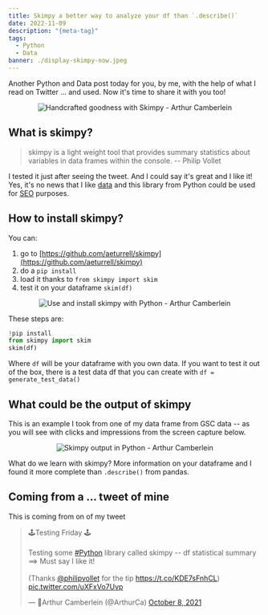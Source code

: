```yaml
---
title: Skimpy a better way to analyze your df than `.describe()`
date: 2022-11-09
description: "{meta-tag}"
tags:
  - Python
  - Data
banner: ./display-skimpy-now.jpeg
---
```


Another Python and Data post today for you, by me, with the help of what I read on Twitter ... and used. Now it's time to share it with you too!

<p align="center">
  <img src="./display-skimpy-now.jpeg" alt="Handcrafted goodness with Skimpy - Arthur Camberlein" title="Get a better view with Skimpy" />
</p>

## What is skimpy?

> skimpy is a light weight tool that provides summary statistics about variables in data frames within the console.
-- Philip Vollet

I tested it just after seeing the tweet. And I could say it's great and I like it! Yes, it's no news that I like [data]() and this library from Python could be used for [SEO]() purposes.

## How to install skimpy?

You can:
1. go to [https://github.com/aeturrell/skimpy](https://github.com/aeturrell/skimpy)
2. do a `pip install`
3. load it thanks to `from skimpy import skim`
4. test it on your dataframe `skim(df)`

<p align="center">
  <img src="./skimpy-install-and-use.png" alt="Use and install skimpy with Python - Arthur Camberlein" title="Let's install, use and play with skimpy" />
</p>

These steps are:

```python
!pip install
from skimpy import skim
skim(df)
```

Where `df` will be your dataframe with you own data. If you want to test it out of the box, there is a test data df that you can create with `df = generate_test_data()`

## What could be the output of skimpy

This is an example I took from one of my data frame from GSC data -- as you will see with clicks and impressions from the screen capture below.

<p align="center">
  <img src="./skimpy-output-python.jpeg" alt="Skimpy output in Python - Arthur Camberlein" title="Do you like this output from skimpy?" />
</p>

What do we learn with skimpy? More information on your dataframe and I found it more complete than `.describe()` from pandas.

## Coming from a ... tweet of mine

This is coming from on of my tweet

<blockquote class="twitter-tweet"><p lang="en" dir="ltr">🕹Testing Friday 🕹<br><br>Testing some <a href="https://twitter.com/hashtag/Python?src=hash&amp;ref_src=twsrc%5Etfw">#Python</a> library called skimpy -- df statistical summary <br>==&gt; Must say I like it!<br><br>(Thanks <a href="https://twitter.com/philipvollet?ref_src=twsrc%5Etfw">@philipvollet</a> for the tip <a href="https://t.co/KDE7sFnhCL">https://t.co/KDE7sFnhCL</a>) <a href="https://t.co/uXFxVo7Uvp">pic.twitter.com/uXFxVo7Uvp</a></p>&mdash; 🚀Arthur Camberlein (@ArthurCa) <a href="https://twitter.com/ArthurCa/status/1446481101539717121?ref_src=twsrc%5Etfw">October 8, 2021</a></blockquote> <script async src="https://platform.twitter.com/widgets.js" charset="utf-8"></script>